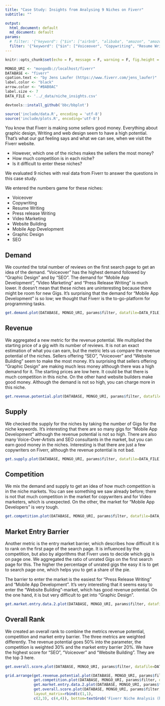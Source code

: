 ```yaml
---
title: "Case Study: Insights from Analysing 9 Niches on Fiverr"
subtitle: ""

output: 
  html_document: default
  md_document: default
params:
  # filter: '{"keyword": {"$in": ["airbnb", "alibaba", "amazon", "amazon fba", "data analysis", "data science", "fiverr", "java programming", "market analysis", "market research", "passive income", "python programming", "r programming", "reporting" , "scraping", "six figures"]}}'
  filter: '{"keyword": {"$in": ["Voiceover", "Copywriting", "Resume Writing", "Press release Writing", "Video Marketing", "Website Building", "Mobile App Development", "Graphic Design", "seo"]}}'
---
```


```r
knitr::opts_chunk$set(echo = F, message = F, warning = F, fig.height = 10, fig.width = 20)
```




```r
MONGO_URI <- "mongodb://localhost/fiverr"
DATABASE <- "fiverr"
cpation.text <- "by Jens Laufer (https://www.fiverr.com/jens_laufer)"
label.color <- "black"
arrow.color <- "#BAB0AC"
label.size <- 7
DATA_FILE <- '../_data/niche_insights.csv'
```

```r
devtools::install_github('bbc/bbplot')
```



```r
source('include/data.R', encoding = 'utf-8')
source('include/plots.R', encoding='utf-8')
```

You know that Fiverr is making some sellers good money. Everything about graphic design, Writing and web design seem to have a high potential. That's what our gut feeling says and what we can see, when we visit the Fiverr website. 

- However, which one of the niches makes the sellers the most money? 
- How much competition is in each niche? 
- Is it difficult to enter these niches?

We evaluated 9 niches with real data from Fiverr to answer the questions in this case study.


We entered the numbers game for these niches:

- Voiceover
- Copywriting
- Resume Writing
- Press release Writing
- Video Marketing
- Website Building
- Mobile App Development
- Graphic Design
- SEO

## Demand

We counted the total number of reviews on the first search page to get an idea of the demand. "Voiceover" has the highest demand followed by "Graphic Design" and by "SEO". The demand for "Mobile App Development", "Video Marketing" and "Press Release Writing" is much lower. It doesn't mean that these niches are uninteresting because there might be room for new Gigs. It's surprising that the demand for "Mobile App Development" is so low; we thought that Fiverr is the to-go-platform for programming tasks.

```r
get.demand.plot(DATABASE, MONGO_URI, params$filter, datafile=DATA_FILE)
```



## Revenue

We aggregated a new metric for the revenue potential. We multiplied the starting price of a gig with its number of reviews.  It is not an exact estimation of what you can earn, but the metric lets us compare the revenue potential of the niches. Sellers offering "SEO", "Voiceover" and "Website Building" seem to make the most money. It's surprising that sellers offering "Graphic Design" are making much less money although there was a high demand for it. The starting prices are low here. It could be that there is much competition in this niche. On the other hand  website builders make good money. Although the demand is not so high, you can charge more in this niche.

```r
get.revenue.potential.plot(DATABASE, MONGO_URI, params$filter, datafile=DATA_FILE)
```



## Supply

We checked the supply for the niches by taking the number of Gigs for the niche keywords. It's interesting that there are so many gigs for "Mobile App Development" although the revenue potential is not so high. There are also many Voice-Over-Artists and SEO consultants in the market, but you can earn good money in the niches. Interesting is that there are just a few copywriters on Fiverr, although the revenue potential is not bad.

```r

get.supply.plot(DATABASE, MONGO_URI, params$filter, datafile=DATA_FILE)
```

## Competition

We mix the demand and supply to get an idea of how much competition is in the niche markets. You can see something we saw already before; there is not that much competition in the market for copywriters and for Video marketers, which is unexpected. On the other, the market for "Mobile App Developers" is very tough. 

```r

get.competition.plot(DATABASE, MONGO_URI, params$filter, datafile=DATA_FILE)
```

## Market Entry Barrier

Another metric is the entry market barrier, which describes how difficult it is to rank on the first page of the search page. It is influenced by the competition, but also by algorithms that Fiverr uses to decide which gig is on page one. We aggregated the ratio of unrated Gigs on the first search page for this. The higher the percentage of unrated gigs the easy it is to get to search page one, which helps you to get a share of the pie. 

The barrier to enter the market is the easiest for "Press Release Writing" and "Mobile App Development". It's very interesting that it seems easy to enter the "Website Building"-market, which has good revenue potential. On the one hand, it is but very difficult to get into "Graphic Design".

```r
get.market.entry.data.2.plot(DATABASE, MONGO_URI, params$filter, datafile=DATA_FILE)
```



## Overall Rank


We created an overall rank to combine the metrics revenue potential, competition and market entry barrier. The three metrics are weighted differently. The revenue potential goes 50% into the parameter, the competition is weighted 30% and the market entry barrier 20%. We have the highest score for "SEO", "Voiceover" and "Website Building". They are the top 3 here.


```r
get.overall.score.plot(DATABASE, MONGO_URI, params$filter, datafile=DATA_FILE)
```




```r

grid.arrange(get.revenue.potential.plot(DATABASE, MONGO_URI, params$filter, datafile=DATA_FILE), 
             get.competition.plot(DATABASE, MONGO_URI, params$filter, datafile=DATA_FILE), 
             get.market.entry.data.2.plot(DATABASE, MONGO_URI, params$filter, datafile=DATA_FILE), 
             get.overall.score.plot(DATABASE, MONGO_URI, params$filter, datafile=DATA_FILE),
             layout_matrix=rbind(c(1,1),
             c(2,3), c(4,4)), bottom=textGrob('Fiverr Niche Analysis (https://insights5.com/products/fiverr-niche-analysis.html)', gp = gpar(fontsize = 20))) 
```



